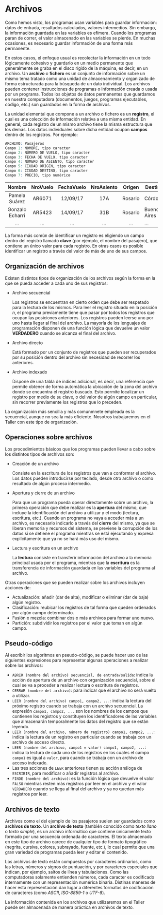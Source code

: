 # Archivos

Como hemos visto, los programas usan variables para guardar información: datos de entrada, resultados calculados, valores intermedios. Sin embargo, la información guardada en las variables es efímera. Cuando los programas paran de correr, el valor almacenado en las variables se pierde. En muchas ocasiones, es necesario guardar información de una forma más permanente.

En estos casos, el enfoque usual es recolectar la información en un todo lógicamente cohesivo y guardarlo en un medio permanente que generalmente se graba en el disco rígido de la máquina, es decir, en un archivo. Un **archivo** o **fichero** es un conjunto de información sobre un mismo tema tratado como una unidad de almacenamiento y organizado de forma estructurada para la búsqueda de un dato individual. Los archivos pueden contener instrucciones de programas o información creada o usada por un programa. Todos los objetos de datos permanentes que guardamos en nuestra computadora (documentos, juegos, programas ejecutables, código, etc.) son guardados en la forma de archivos.

La unidad elemental que compone a un archivo o fichero es un **registro**, el cual es una colección de información relativa a una misma entidad. En general, cada registro de un mismo archivo tiene la misma estructura que los demás. Los datos individuales sobre dicha entidad ocupan **campos** dentro de los registros. Por ejemplo:

```r
ARCHIVO: Pasajeros
Campo 1: NOMBRE, tipo caracter
Campo 2: NÚMERO DE VUELO, tipo caracter
Campo 3: FECHA DE VUELO, tipo caracter
Campo 4: NÚMERO DE ASIENTO, tipo caracter
Campo 5: CIUDAD ORIGEN, tipo caracter
Campo 6: CIUDAD DESTINO, tipo caracter
Campo 7: PRECIO, tipo numérico
```

|      Nombre     | NroVuelo | FechaVuelo | NroAsiento |  Origen | Destino      | Precio  |
|:---------------:|:--------:|:----------:|:----------:|:-------:|--------------|---------|
|  Pamela Suárez  |  AR6071  |  12/09/17  |     17A    | Rosario | Córdoba      | 1532.23 |
| Gonzalo Echarri |  AR5423  |  14/09/17  |     31B    | Rosario | Buenos Aires | 1424.10 |
|       ...       |    ...   |     ...    |     ...    |   ...   | ...          | ...     |

La forma más común de identificar un registro es eligiendo un campo dentro del registro llamado **clave** (por ejemplo, el nombre del pasajero), que contiene un único valor para cada registro. En otras casos es posible identificar un registro a través del valor de más de uno de sus campos.

## Organización de archivos

Existen distintos tipos de organización de los archivos según la forma en la que se pueda acceder a cada uno de sus registros:

- Archivo secuencial

    Los registros se encuentran en cierto orden que debe ser respetado para la lectura de los mismos. Para leer el registro situado en la posición *n*, el programa previamente tiene que pasar por todos los registros que ocupan las posiciones anteriores. Los registros pueden leerse uno por uno hasta llegar al final del archivo. La mayoría de los lenguajes de programación disponen de una función lógica que devuelve un valor **VERDADERO** cuando se alcanza el final del archivo.

- Archivo directo

    Está formado por un conjunto de registros que pueden ser recuperados por su posición dentro del archivo sin necesidad de recorrer los anteriores.
    
- Archivo indexado

    Dispone de una tabla de índices adicional, es decir, una referencia que permite obtener de forma automática la ubicación de la zona del archivo donde se encuentra el registro buscado. Esto permite localizar un registro por medio de su clave, o del valor de algún campo en particular, sin recorrer previamente los registros que lo preceden.

La organización más sencilla y más comunmnete empleada es la secuencial, aunque no sea la más eficiente. Nosotros trabajaremos en el Taller con este tipo de organización.

## Operaciones sobre archivos

Los procedimientos básicos que los programas pueden llevar a cabo sobre los distintos tipos de archivos son:

- Creación de un archivo

    Consiste en la escritura de los registros que van a conformar el archivo. Los datos pueden introducirse por teclado, desde otro archivo o como resultado de algún proceso intermedio.

- Apertura y cierre de un archivo

    Para que un programa pueda operar directamente sobre un archivo, la primera operación que debe realizar es la **apertura** del mismo, que incluye la identificación del archivo a utilizar y el modo (lectura, escritura, etc.). Cuando un programa no vaya a acceder más a un archivo, es necesario indicarlo a través del **cierre** del mismo, ya que se liberan memoria y recursos del sistema, se previene la corrupción de los datos si se detiene el programa mientras se está ejecutando y expresa explícitamente que ya no se hará más uso del mismo.

- Lectura y escritura en un archivo

    La **lectura** consiste en transferir información del archivo a la memoria principal usada por el programa, mientras que la **escritura** es la transferencia de información guardada en las variables del programa al archivo. 
    
Otras operaciones que se pueden realizar sobre los archivos incluyen acciones de:

- Actualización: añadir (dar de alta), modificar o eliminar (dar de baja) algún registro.
- Clasificación: reubicar los registros de tal forma que queden ordenados por algún campo determinado.
- Fusión o mezcla: combinar dos o más archivos para formar uno nuevo.
- Partición: subdividir los registros por el valor que toman en algún campo.

## Pseudo-código

Al escribir los algoritmos en pseudo-código, se puede hacer uso de las siguientes expresiones para representar algunas operaciones a realizar sobre los archivos:

- `ABRIR (nombre del archivo) secuencial, de entrada/salida`: indica la acción de apertura de un archivo con organización secuencial, sobre el cual se va a proceder a realizar lectura o escritura de registros.
- `CERRAR (nombre del archivo)`: para indicar que el archivo no será vuelto a utilizar.
- `LEER (nombre del archivo) campo1, campo2, ...`: indica la lectura del próximo registro cuando se trabaja con un archivo secuencial. La expresión `campo1, campo2, ...` son los nombres de los campos que contienen los registros y constituyen los identificadores de las variables que almacenarán temporalmente los datos del registro que se están leyendo.
- `LEER (nombre del archivo, número de registro) campo1, campo2, ...`: indica la lectura de un registro en particular cuando se trabaja con un archivo de acceso directo.
- `LEER (nombre del archivo, campo1 = valor) campo1, campo2, ...`: indica la lectura de cada uno de los registros en los cuales el campo `campo1` es igual a `valor`, para cuando se trabaja con un archivo de acceso indexado.
- Las tres acciones de `LEER` anteriores tienen su acción análoga de `ESCRIBIR`, para modificar o añadir registros al archivo.
- `FINDE (nombre del archivo)`: es la función lógica que devuelve el valor `FALSO` mientras resten más registros por leer en el archivo y el valor `VERDADERO` cuando se llega al final del archivo y ya no quedan más registros por leer.

## Archivos de texto

Archivos como el del ejemplo de los pasajeros suelen ser guardados como **archivos de texto**. Un **archivo de texto** (también conocido como *texto llano* o *texto simple*), es un archivo informático que contiene únicamente texto formado por una secuencia ordenada de caracteres. El texto almacenado en este tipo de archivo carece de cualquier tipo de formato tipográfico (negrita, cursiva, colores, subrayado, fuente, etc.), lo cual permite que una gran variedad de programas pueda leer y editar el contenido.

Los archivos de texto están compuestos por caracteres ordinarios, como las letras, números y signos de puntuación, y por caracteres especiales que indican, por ejemplo, saltos de línea y tabulaciones. Como las computadoras solamente entienden números, cada caracter es codificado internamente con un representación numérica binaria. Distinas maneras de hacer esta representación dan lugar a diferentes formatos de codificación de caracteres (como *ASCII*, *ISO-8859-1* o *UTF-8*).

La información contenida en los archivos que utilizaremos en el Taller puede ser almacenada de manera práctica en archivos de texto.
